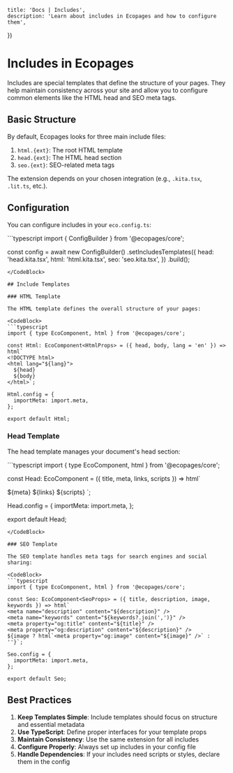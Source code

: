 

    title: 'Docs | Includes',
    description: 'Learn about includes in Ecopages and how to configure them',
})

# Includes in Ecopages

Includes are special templates that define the structure of your pages. They help maintain consistency across your site and allow you to configure common elements like the HTML head and SEO meta tags.

## Basic Structure

By default, Ecopages looks for three main include files:

1. `html.{ext}`: The root HTML template
2. `head.{ext}`: The HTML head section
3. `seo.{ext}`: SEO-related meta tags

The extension depends on your chosen integration (e.g., `.kita.tsx`, `.lit.ts`, etc.).

## Configuration

You can configure includes in your `eco.config.ts`:

<CodeBlock>
```typescript
import { ConfigBuilder } from '@ecopages/core';

const config = await new ConfigBuilder()
  .setIncludesTemplates({
    head: 'head.kita.tsx',
    html: 'html.kita.tsx',
    seo: 'seo.kita.tsx',
  })
  .build();
```
</CodeBlock>

## Include Templates

### HTML Template

The HTML template defines the overall structure of your pages:

<CodeBlock>
```typescript
import { type EcoComponent, html } from '@ecopages/core';

const Html: EcoComponent<HtmlProps> = ({ head, body, lang = 'en' }) => html`
<!DOCTYPE html>
<html lang="${lang}">
  ${head}
  ${body}
</html>`;

Html.config = {
  importMeta: import.meta,
};

export default Html;
```
</CodeBlock>

### Head Template

The head template manages your document's head section:

<CodeBlock>
```typescript
import { type EcoComponent, html } from '@ecopages/core';

const Head: EcoComponent<HeadProps> = ({ title, meta, links, scripts }) => html`
<head>
  <meta charset="UTF-8" />
  <meta name="viewport" content="width=device-width, initial-scale=1.0" />
  ${meta}
  <title>${title}</title>
  ${links}
  ${scripts}
</head>`;

Head.config = {
  importMeta: import.meta,
};

export default Head;
```
</CodeBlock>

### SEO Template

The SEO template handles meta tags for search engines and social sharing:

<CodeBlock>
```typescript
import { type EcoComponent, html } from '@ecopages/core';

const Seo: EcoComponent<SeoProps> = ({ title, description, image, keywords }) => html`
<meta name="description" content="${description}" />
<meta name="keywords" content="${keywords?.join(',')}" />
<meta property="og:title" content="${title}" />
<meta property="og:description" content="${description}" />
${image ? html`<meta property="og:image" content="${image}" />` : ''}`;

Seo.config = {
  importMeta: import.meta,
};

export default Seo;
```
</CodeBlock>

## Best Practices

1. **Keep Templates Simple**: Include templates should focus on structure and essential metadata
2. **Use TypeScript**: Define proper interfaces for your template props
3. **Maintain Consistency**: Use the same extension for all includes
4. **Configure Properly**: Always set up includes in your config file
5. **Handle Dependencies**: If your includes need scripts or styles, declare them in the config